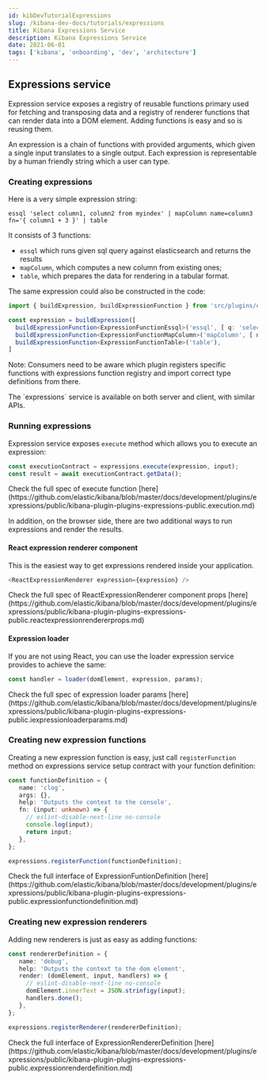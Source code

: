 ```yaml
---
id: kibDevTutorialExpressions
slug: /kibana-dev-docs/tutorials/expressions
title: Kibana Expressions Service
description: Kibana Expressions Service
date: 2021-06-01
tags: ['kibana', 'onboarding', 'dev', 'architecture']
---
```


## Expressions service

Expression service exposes a registry of reusable functions primary used for fetching and transposing data and a registry of renderer functions that can render data into a DOM element.
Adding functions is easy and so is reusing them.

An expression is a chain of functions with provided arguments, which given a single input translates to a single output.
Each expression is representable by a human friendly string which a user can type.

### Creating expressions

Here is a very simple expression string:

```
essql 'select column1, column2 from myindex' | mapColumn name=column3 fn='{ column1 + 3 }' | table
```

It consists of 3 functions:

 - `essql` which runs given sql query against elasticsearch and returns the results
 - `mapColumn`, which computes a new column from existing ones;
 - `table`, which prepares the data for rendering in a tabular format.

The same expression could also be constructed in the code:

```ts
import { buildExpression, buildExpressionFunction } from 'src/plugins/expressions';

const expression = buildExpression([
  buildExpressionFunction<ExpressionFunctionEssql>('essql', [ q: 'select column1, column2 from myindex' ]),
  buildExpressionFunction<ExpressionFunctionMapColumn>('mapColumn', [ name: 'column3', expression: 'column1 + 3' ]),
  buildExpressionFunction<ExpressionFunctionTable>('table'),
]
```

Note: Consumers need to be aware which plugin registers specific functions with expressions function registry and import correct type definitions from there.

<DocCallOut>
  The `expressions` service is available on both server and client, with similar APIs.
</DocCallOut>

### Running expressions

Expression service exposes `execute` method which allows you to execute an expression:

```ts
const executionContract = expressions.execute(expression, input);
const result = await executionContract.getData();
```

<DocCallOut>
  Check the full spec of execute function [here](https://github.com/elastic/kibana/blob/master/docs/development/plugins/expressions/public/kibana-plugin-plugins-expressions-public.execution.md)
</DocCallOut>

In addition, on the browser side, there are two additional ways to run expressions and render the results.

#### React expression renderer component

This is the easiest way to get expressions rendered inside your application.

```ts
<ReactExpressionRenderer expression={expression} />
```

<DocCallOut>
  Check the full spec of ReactExpressionRenderer component props [here](https://github.com/elastic/kibana/blob/master/docs/development/plugins/expressions/public/kibana-plugin-plugins-expressions-public.reactexpressionrendererprops.md)
</DocCallOut>

#### Expression loader

If you are not using React, you can use the loader expression service provides to achieve the same:

```ts
const handler = loader(domElement, expression, params);
```

<DocCallOut>
  Check the full spec of expression loader params [here](https://github.com/elastic/kibana/blob/master/docs/development/plugins/expressions/public/kibana-plugin-plugins-expressions-public.iexpressionloaderparams.md)
</DocCallOut>

### Creating new expression functions

Creating a new expression function is easy, just call `registerFunction` method on expressions service setup contract with your function definition:

```ts
const functionDefinition = {
   name: 'clog',
   args: {},
   help: 'Outputs the context to the console',
   fn: (input: unknown) => {
     // eslint-disable-next-line no-console
     console.log(input);
     return input;
   },
};

expressions.registerFunction(functionDefinition);
```

<DocCallOut>
  Check the full interface of ExpressionFuntionDefinition [here](https://github.com/elastic/kibana/blob/master/docs/development/plugins/expressions/public/kibana-plugin-plugins-expressions-public.expressionfunctiondefinition.md)
</DocCallOut>

### Creating new expression renderers

Adding new renderers is just as easy as adding functions:

```ts
const rendererDefinition = {
   name: 'debug',
   help: 'Outputs the context to the dom element',
   render: (domElement, input, handlers) => {
     // eslint-disable-next-line no-console
     domElement.innerText = JSON.strinfigy(input);
     handlers.done();
   },
};

expressions.registerRenderer(rendererDefinition);
```

<DocCallOut>
  Check the full interface of ExpressionRendererDefinition [here](https://github.com/elastic/kibana/blob/master/docs/development/plugins/expressions/public/kibana-plugin-plugins-expressions-public.expressionrenderdefinition.md)
</DocCallOut>
